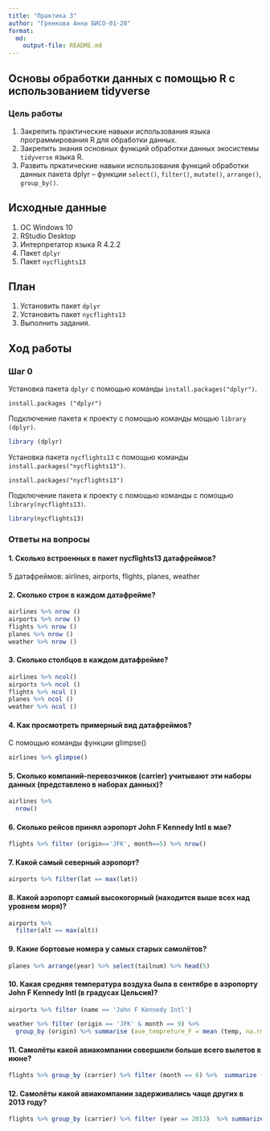 ```yaml
---
title: "Практика 3"
author: "Гренкова Анна БИСО-01-20"
format: 
  md:
    output-file: README.md
---
```


## Основы обработки данных с помощью R с использованием tidyverse

### Цель работы

1. Закрепить практические навыки использования языка программирования R для обработки данных.
2. Закрепить знания основных функций обработки данных экосистемы `tidyverse` языка R.
3. Развить пркатические навыки использования функций обработки данных пакета dplyr – функции `select()`, `filter()`, `mutate()`, `arrange()`, `group_by()`.

## Исходные данные

1.  ОС Windows 10
2.  RStudio Desktop
3.  Интерпретатор языка R 4.2.2
4.  Пакет `dplyr`
5.  Пакет `nycflights13`

## План

1.  Установить пакет `dplyr`
2.  Установить пакет `nycflights13`
3.  Выполнить задания.

## Ход работы

### Шаг 0
Установка пакета `dplyr` с помощью команды `install.packages("dplyr")`.

```
install.packages ("dplyr")
```

Подключение пакета к проекту с помощью команды мощью `library (dplyr)`.

```r
library (dplyr)
```

Установка пакета `nycflights13` с помощью команды `install.packages("nycflights13")`.

```
install.packages("nycflights13")
```

Подключение пакета к проекту с помощью команды с помощью `library(nycflights13)`.

```r
library(nycflights13)

```
### Ответы на вопросы

#### 1. Сколько встроенных в пакет nycflights13 датафреймов?

5 датафреймов: airlines, airports, flights, planes, weather

#### 2. Сколько строк в каждом датафрейме?

```r
airlines %>% nrow ()
airports %>% nrow ()
flights %>% nrow ()
planes %>% nrow ()
weather %>% nrow ()
```

#### 3. Сколько столбцов в каждом датафрейме?

```r
airlines %>% ncol()
airports %>% ncol ()
flights %>% ncol ()
planes %>% ncol ()
weather %>% ncol ()
```

#### 4. Как просмотреть примерный вид датафреймов?

С помощью команды функции glimpse()
```r
airlines %>% glimpse()
```

#### 5. Сколько компаний-перевозчиков (carrier) учитывают эти наборы данных (представлено в наборах данных)?

```r
airlines %>%
  nrow()
```

#### 6. Сколько рейсов принял аэропорт John F Kennedy Intl в мае?

```r
flights %>% filter (origin=='JFK', month==5) %>% nrow()
```

#### 7. Какой самый северный аэропорт?

```r
airports %>% filter(lat == max(lat))
```

#### 8. Какой аэропорт самый высокогорный (находится выше всех над уровнем моря)?

```r
airports %>% 
  filter(alt == max(alt))
```

#### 9. Какие бортовые номера у самых старых самолётов?

```r
planes %>% arrange(year) %>% select(tailnum) %>% head(5)
```

#### 10. Какая средняя температура воздуха была в сентябре в аэропорту John F Kennedy Intl (в градусах Цельсия)?

```r
airports %>% filter (name == 'John F Kennedy Intl') 

weather %>% filter (origin == 'JFK' & month == 9) %>% 
  group_by (origin) %>% summarise (ave_tempreture_F = mean (temp, na.rm = TRUE)) %>% mutate(ave_tempreture_C = 5 / 9 * (ave_tempreture_F - 32))
```

#### 11. Самолёты какой авиакомпании совершили больше всего вылетов в июне?

```r
flights %>% group_by (carrier) %>% filter (month == 6) %>%  summarize (flights = n()) %>% arrange (desc (flights)) %>% head (1)
```
 
#### 12. Самолёты какой авиакомпании задерживались чаще других в 2013 году?

```r
flights %>% group_by (carrier) %>% filter (year == 2013)  %>% summarize (times = sum (arr_delay > 0, na.rm = TRUE)) %>% arrange (desc (times)) %>% head (1)
```


